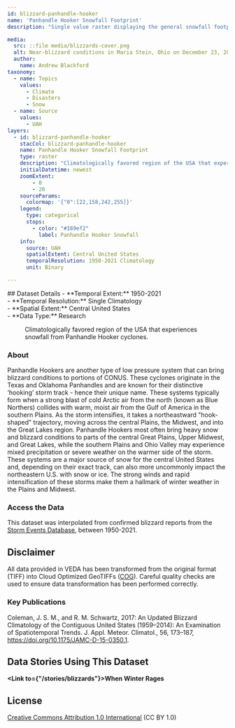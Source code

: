 ```yaml
---
id: blizzard-panhandle-hooker
name: 'Panhandle Hooker Snowfall Footprint'
description: "Single value raster displaying the general snowfall footprint of a Panhandle Hooker type of mid-latitude cyclone."

media:
  src: ::file media/blizzards-cover.png
  alt: Near-blizzard conditions in Maria Stein, Ohio on December 23, 2022.
  author: 
    name: Andrew Blackford
taxonomy:
  - name: Topics
    values:
      - Climate
      - Disasters
      - Snow
  - name: Source
    values:
      - UAH
layers:
  - id: blizzard-panhandle-hooker
    stacCol: blizzard-panhandle-hooker
    name: Panhandle Hooker Snowfall Footprint
    type: raster
    description: "Climatologically favored region of the USA that experiences snowfall from Panhandle Hooker cyclones."
    initialDatetime: newest
    zoomExtent:
        - 0
        - 20
    sourceParams:
      colormap: '{"0":[22,158,242,255]}'
    legend:
      type: categorical
      stops:
        - color: "#169ef2"
          label: Panhandle Hooker Snowfall
    info:
      source: UAH
      spatialExtent: Central United States
      temporalResolution: 1950-2021 Climatology
      unit: Binary

---
```

<Block>
  <Prose>
    ## Dataset Details
    - **Temporal Extent:** 1950-2021<br />
    - **Temporal Resolution:** Single Climatology<br />
    - **Spatial Extent:** Central United States<br />
    - **Data Type:** Research<br />
  </Prose>
<Figure>
  <Map
    center={[-92,41]}
    zoom={3}
    datasetId='blizzard-panhandle-hooker'
    layerId='blizzard-panhandle-hooker'
    dateTime='1950-01-01'
  />
  <Caption
    attrAuthor='NASA'
    attrUrl='https://nasa.gov/'
  >
    Climatologically favored region of the USA that experiences snowfall from Panhandle Hooker cyclones.
  </Caption>
</Figure>
</Block>

<Block>
  <Prose>

  ### About

  Panhandle Hookers are another type of low pressure system that can bring blizzard conditions to portions of CONUS. These cyclones originate in the Texas and Oklahoma Panhandles and are known for their distinctive ‘hooking’ storm track - hence their unique name. These systems typically form when a strong blast of cold Arctic air from the north (known as Blue Northers) collides with warm, moist air from the Gulf of America in the southern Plains. As the storm intensifies, it takes a northeastward "hook-shaped" trajectory, moving across the central Plains, the Midwest, and into the Great Lakes region. Panhandle Hookers most often bring heavy snow and blizzard conditions to parts of the central Great Plains, Upper Midwest, and Great Lakes, while the southern Plains and Ohio Valley may experience mixed precipitation or severe weather on the warmer side of the storm. These systems are a major source of snow for the central United States and, depending on their exact track, can also more uncommonly impact the northeastern U.S. with snow or ice. The strong winds and rapid intensification of these storms make them a hallmark of winter weather in the Plains and Midwest.
  </Prose>
</Block>

<Block>
  <Prose>
  
  ### Access the Data

  This dataset was interpolated from confirmed blizzard reports from the [Storm Events Database](https://www.ncdc.noaa.gov/stormevents/), between 1950-2021. 

  </Prose>
</Block>

<Block>
  <Prose>
  
  ## Disclaimer

  All data provided in VEDA has been transformed from the original format (TIFF) into Cloud Optimized GeoTIFFs ([COG](https://www.cogeo.org)). Careful quality checks are used to ensure data transformation has been performed correctly.  
  
  </Prose>
</Block>

<Block>
  <Prose>

  ### Key Publications
  
  Coleman, J. S. M., and R. M. Schwartz, 2017: An Updated Blizzard Climatology of the Contiguous United States (1959–2014): An Examination of Spatiotemporal Trends. J. Appl. Meteor. Climatol., 56, 173–187, https://doi.org/10.1175/JAMC-D-15-0350.1.

  </Prose>
</Block>

<Block>
  <Prose>
  
  ## Data Stories Using This Dataset
  
  **<Link to={"/stories/blizzards"}>When Winter Rages</Link>**

  </Prose>
</Block>

<Block>
  <Prose>
  
  ## License
  
  [Creative Commons Attribution 1.0 International](https://creativecommons.org/publicdomain/zero/1.0/legalcode) (CC BY 1.0)

  </Prose>
</Block>